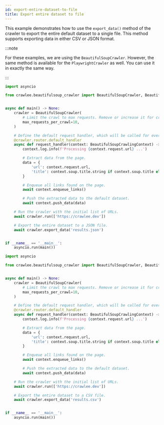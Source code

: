 ```yaml
---
id: export-entire-dataset-to-file
title: Export entire dataset to file
---
```



This example demonstrates how to use the `export_data()` method of the crawler to export the entire default dataset to a single file. This method supports exporting data in either CSV or JSON format.

:::note

For these examples, we are using the <ApiLink to="class/BeautifulSoupCrawler">`BeautifulSoupCrawler`</ApiLink>. However, the same method is available for the <ApiLink to="class/PlaywrightCrawler">`PlaywrightCrawler`</ApiLink> as well. You can use it in exactly the same way.

:::

<Tabs groupId="main">
<TabItem value="json" label="JSON">

```python
import asyncio

from crawlee.beautifulsoup_crawler import BeautifulSoupCrawler, BeautifulSoupCrawlingContext


async def main() -> None:
    crawler = BeautifulSoupCrawler(
        # Limit the crawl to max requests. Remove or increase it for crawling all links.
        max_requests_per_crawl=10,
    )

    # Define the default request handler, which will be called for every request.
    @crawler.router.default_handler
    async def request_handler(context: BeautifulSoupCrawlingContext) -> None:
        context.log.info(f'Processing {context.request.url} ...')

        # Extract data from the page.
        data = {
            'url': context.request.url,
            'title': context.soup.title.string if context.soup.title else None,
        }

        # Enqueue all links found on the page.
        await context.enqueue_links()

        # Push the extracted data to the default dataset.
        await context.push_data(data)

    # Run the crawler with the initial list of URLs.
    await crawler.run(['https://crawlee.dev'])

    # Export the entire dataset to a JSON file.
    await crawler.export_data('results.json')


if __name__ == '__main__':
    asyncio.run(main())
```

</TabItem>

<TabItem value="csv" label="CSV">

```python
import asyncio

from crawlee.beautifulsoup_crawler import BeautifulSoupCrawler, BeautifulSoupCrawlingContext


async def main() -> None:
    crawler = BeautifulSoupCrawler(
        # Limit the crawl to max requests. Remove or increase it for crawling all links.
        max_requests_per_crawl=10,
    )

    # Define the default request handler, which will be called for every request.
    @crawler.router.default_handler
    async def request_handler(context: BeautifulSoupCrawlingContext) -> None:
        context.log.info(f'Processing {context.request.url} ...')

        # Extract data from the page.
        data = {
            'url': context.request.url,
            'title': context.soup.title.string if context.soup.title else None,
        }

        # Enqueue all links found on the page.
        await context.enqueue_links()

        # Push the extracted data to the default dataset.
        await context.push_data(data)

    # Run the crawler with the initial list of URLs.
    await crawler.run(['https://crawlee.dev'])

    # Export the entire dataset to a CSV file.
    await crawler.export_data('results.csv')


if __name__ == '__main__':
    asyncio.run(main())
```

</TabItem>
</Tabs>
